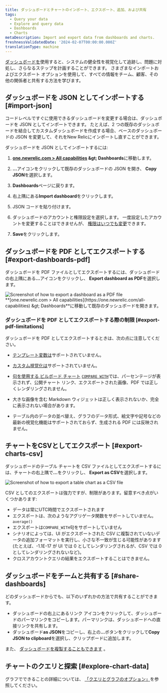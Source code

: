 ```yaml
---
title: ダッシュボードとチャートのインポート、エクスポート、追加、および共有
tags:
  - Query your data
  - Explore and query data
  - Dashboards
  - Charts
metaDescription: Import and export data from dashboards and charts.
freshnessValidatedDate: '2024-02-07T00:00:00.000Z'
translationType: machine
---
```


[ダッシュボードを](/docs/query-your-data/explore-query-data/dashboards/introduction-dashboards/)使用すると、システムの健全性を視覚化して追跡し、問題に対処し、さらなるステップを計画することができます。 さまざまなインポートおよびエクスポート オプションを使用して、すべての情報をチーム、顧客、その他の関係者と共有する方法を学びます。

## ダッシュボードを JSON としてインポートする [#import-json]

コードレベルですぐに使用できるダッシュボードを変更する場合は、ダッシュボードを JSON としてインポートできます。 たとえば、2 つの既存のダッシュボードを結合してカスタムダッシュボードを作成する場合、ベースのダッシュボードの JSON を変更して、それをNew Relicにインポートし直すことができます。

ダッシュボードを JSON としてインポートするには:

1. <DNT>**[one.newrelic.com &gt; All capabilities](https://one.newrelic.com/all-capabilities) &amp;gt; Dashboards**</DNT>に移動します。

2. <DNT>**...**</DNT>アイコンをクリックして既存のダッシュボードの JSON を開き、 <DNT>**Copy JSON**</DNT>を選択します。

3. <DNT>**Dashboards**</DNT>ページに戻ります。

4. 右上隅にある<DNT>**Import dashboard**</DNT>をクリックします。

5. JSON コードを貼り付けます。

6. ダッシュボードのアカウントと権限設定を選択します。 一度設定したアカウントを変更することはできませんが、 [権限はいつでも変更](/docs/query-your-data/explore-query-data/dashboards/manage-your-dashboard/#dash-settings)できます。

7. <DNT>**Save**</DNT>をクリックします。

## ダッシュボードを PDF としてエクスポートする [#export-dashboards-pdf]

ダッシュボードを PDF ファイルとしてエクスポートするには、ダッシュボードの右上隅にある<DNT>**...**</DNT>アイコンをクリックし、 <DNT>**Export dashboard as PDF**</DNT>を選択します。

<img title="Export dashboard as PDF" alt="Screenshot of how to export a dashboard as a PDF file" src="/images/dashboards_screenshot-full_export-pdf.webp" />

<figcaption>
  <DNT>**[one.newrelic.com &gt; All capabilities](https://one.newrelic.com/all-capabilities) &amp;gt; Dashboards**</DNT>に移動して既存のダッシュボードを開きます。
</figcaption>

### ダッシュボードを PDF としてエクスポートする際の制限 [#export-pdf-limitations]

ダッシュボードを PDF としてエクスポートするときは、次の点に注意してください。

* [テンプレート変数は](/docs/query-your-data/explore-query-data/dashboards/dashboard-template-variables/#requirements)サポートされていません。

* [カスタム視覚化は](/docs/query-your-data/explore-query-data/dashboards/add-custom-visualizations-your-dashboards/)サポートされていません。

* [句を使用する ビルボード チャート](/docs/query-your-data/explore-query-data/use-charts/chart-types/#widget-billboard) [`COMPARE WITH`](/docs/nrql/nrql-syntax-clauses-functions/#sel-compare)では、パーセンテージが表示されず、公開チャート リンク、エクスポートされた画像、PDF では正しくレンダリングされません。

* 大きな画像を含む Markdown ウィジェットは正しく表示されないか、完全に表示されない場合があります。

* テーブル内のデータの並べ替え、グラフのデータ形式、絵文字や記号などの最新の視覚化機能はサポートされておらず、生成される PDF には反映されません。

## チャートをCSVとしてエクスポート [#export-charts-csv]

ダッシュボードのテーブル チャートを CSV ファイルとしてエクスポートするには、チャートの右上隅で<DNT>**...**</DNT>をクリックし、 <DNT>**Export as CSV**</DNT>を選択します。

<img title="Export chart as CSV" alt="Screenshot of how to export a table chart as a CSV file" src="/images/dashboards_screenshot-crop_export-csv.webp" />

CSV としてのエクスポートは強力ですが、制限があります。留意すべき点がいくつかあります:

* データは常にUTC時間でエクスポートされます
* エクスポートは、次のようなアグリゲータ関数をサポートしていません。 `average()`
* エクスポートは`COMPARE_WITH`句をサポートしていません
* シナリオによっては、UI がエクスポートされた CSV に複製されていないデータの追加フォーマットを実行し、小さな不一致が生じる可能性があります (たとえば、-1.1E-17 が UI では 0 としてレンダリングされるが、CSV では 0 としてレンダリングされないなど)。
* クロスアカウントクエリの結果をエクスポートすることはできません。

## ダッシュボードをチームと共有する [#share-dashboards]

どのダッシュボードからでも、以下のいずれかの方法で共有することができます。

* ダッシュボードの右上にあるリンク アイコンをクリックして、ダッシュボードのパーマリンクをコピーします。パーマリンクは、ダッシュボードへの直接リンクを共有します。
* ダッシュボード<DNT>**as JSON**</DNT>をコピーし、右上の<DNT>**...**</DNT>ボタンをクリックして<DNT>**Copy JSON to clipboard**</DNT>を選択し、クリップボードに追加します。

また、 [ダッシュボードを複製することもできます](/docs/query-your-data/explore-query-data/dashboards/introduction-dashboards/#dashboards-clone) 。

## チャートのクエリと探索 [#explore-chart-data]

グラフでできることの詳細については、 [「クエリとグラフのオプション」](/docs/new-relic-solutions/new-relic-one/ui-data/basic-ui-features/#data-analysis)を参照してください。